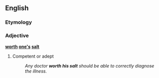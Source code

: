 ==English==

===Etymology===
{{etystub}}

===Adjective===
'''[[worth]] [[one's]] [[salt]]'''

# {{context|idiom}} Competent or adept
#:  ''Any doctor '''worth his salt''' should be able to correctly diagnose the illness.''